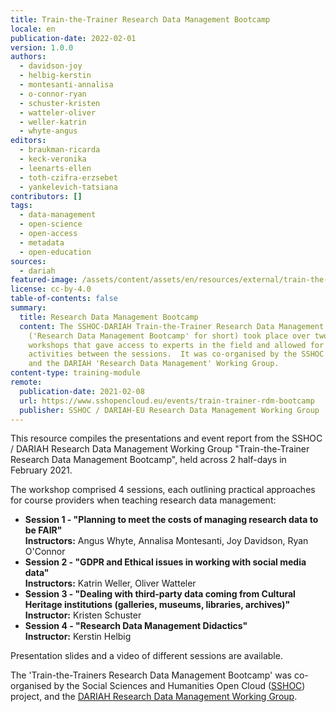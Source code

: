 ```yaml
---
title: Train-the-Trainer Research Data Management Bootcamp
locale: en
publication-date: 2022-02-01
version: 1.0.0
authors:
  - davidson-joy
  - helbig-kerstin
  - montesanti-annalisa
  - o-connor-ryan
  - schuster-kristen
  - watteler-oliver
  - weller-katrin
  - whyte-angus
editors:
  - braukman-ricarda
  - keck-veronika
  - leenarts-ellen
  - toth-czifra-erzsebet
  - yankelevich-tatsiana
contributors: []
tags:
  - data-management
  - open-science
  - open-access
  - metadata
  - open-education
sources:
  - dariah
featured-image: /assets/content/assets/en/resources/external/train-the-trainer-research-data-management-bootcamp/featured-image.jpg
license: cc-by-4.0
table-of-contents: false
summary:
  title: Research Data Management Bootcamp
  content: The SSHOC-DARIAH Train-the-Trainer Research Data Management Bootcamp
    ('Research Data Management Bootcamp' for short) took place over two half-day
    workshops that gave access to experts in the field and allowed for real-time
    activities between the sessions.  It was co-organised by the SSHOC project
    and the DARIAH 'Research Data Management' Working Group.
content-type: training-module
remote:
  publication-date: 2021-02-08
  url: https://www.sshopencloud.eu/events/train-trainer-rdm-bootcamp
  publisher: SSHOC / DARIAH-EU Research Data Management Working Group
---
```

This resource compiles the presentations and event report from the SSHOC / DARIAH Research Data Management Working Group "Train-the-Trainer Research Data Management Bootcamp", held across 2 half-days in February 2021.

The workshop comprised 4 sessions, each outlining practical approaches for course providers when teaching research data management:

* **Session 1 - "Planning to meet the costs of managing research data to be FAIR"**\
  **Instructors:** Angus Whyte, Annalisa Montesanti, Joy Davidson, Ryan O'Connor
* **Session 2 - "GDPR and Ethical issues in working with social media data"**\
  **Instructors:** Katrin Weller, Oliver Watteler
* **Session 3 - "Dealing with third-party data coming from Cultural Heritage institutions (galleries, museums, libraries, archives)"**\
  **Instructor:** Kristen Schuster
* **Session 4 - "Research Data Management Didactics"**\
  **Instructor:** Kerstin Helbig

Presentation slides and a video of different sessions are available.

The 'Train-the-Trainers Research Data Management Bootcamp' was co-organised by the Social Sciences and Humanities Open Cloud ([SSHOC](https://sshopencloud.eu/)) project, and the [DARIAH Research Data Management Working Group](https://www.dariah.eu/activities/working-groups/research-data-management/).

<ExternalResource title="Interested in learning more?" subtitle="Check out the Train-the-Trainers Research Data Management Bootcamp" url="https://www.sshopencloud.eu/events/train-trainer-rdm-bootcamp" />

